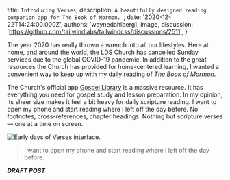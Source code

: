 
  title: `Introducing Verses`,
  description: `A beautifully designed reading companion app for The Book of Mormon. `,
  date: '2020-12-22T14:24:00.000Z',
  authors: [waynedahlberg],
  image,
  discussion: 'https://github.com/tailwindlabs/tailwindcss/discussions/2511',
}

The year 2020 has really thrown a wrench into all our lifestyles. Here at home, and around the world, the LDS Church has cancelled Sunday services due to the global COVID-19 pandemic. In addition to the great resources the Church has provided for home-centered learning, I wanted a convenient way to keep up with my daily reading of _The Book of Mormon_.

<!--more-->

The Church's official app [Gospel Library](https://apps.apple.com/us/app/gospel-library/id598329798) is a massive resource. It has everything you need for gospel study and lesson preparation. In my opinion, its sheer size makes it feel a bit heavy for daily scripture reading. I want to open my phone and start reading where I left off the day before. No footnotes, cross-references, chapter headings. Nothing but scripture verses — one at a time on screen.

<img src={earlyDays} alt="Early days of Verses interface." />

> I want to open my phone and start reading where I left off the day before.

<span className="text-gray-200 text-3xl font-extrabold">***DRAFT POST***</span>
